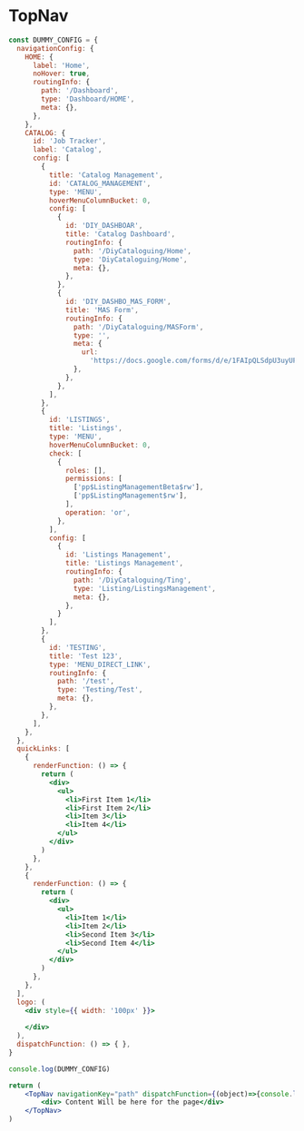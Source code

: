 
# TopNav

```jsx preview
const DUMMY_CONFIG = {
  navigationConfig: {
    HOME: {
      label: 'Home',
      noHover: true,
      routingInfo: {
        path: '/Dashboard',
        type: 'Dashboard/HOME',
        meta: {},
      },
    },
    CATALOG: {
      id: 'Job Tracker',
      label: 'Catalog',
      config: [
        {
          title: 'Catalog Management',
          id: 'CATALOG_MANAGEMENT',
          type: 'MENU',
          hoverMenuColumnBucket: 0,
          config: [
            {
              id: 'DIY_DASHBOAR',
              title: 'Catalog Dashboard',
              routingInfo: {
                path: '/DiyCataloguing/Home',
                type: 'DiyCataloguing/Home',
                meta: {},
              },
            },
            {
              id: 'DIY_DASHBO_MAS_FORM',
              title: 'MAS Form',
              routingInfo: {
                path: '/DiyCataloguing/MASForm',
                type: '',
                meta: {
                  url:
                    'https://docs.google.com/forms/d/e/1FAIpQLSdpU3uyUPkfaLZgrG_zgbMUVG7PBj9EilzK3Cg4vgq3eQhq-w/viewform',
                },
              },
            },
          ],
        },
        {
          id: 'LISTINGS',
          title: 'Listings',
          type: 'MENU',
          hoverMenuColumnBucket: 0,
          check: [
            {
              roles: [],
              permissions: [
                ['pp$ListingManagementBeta$rw'],
                ['pp$ListingManagement$rw'],
              ],
              operation: 'or',
            },
          ],
          config: [
            {
              id: 'Listings Management',
              title: 'Listings Management',
              routingInfo: {
                path: '/DiyCataloguing/Ting',
                type: 'Listing/ListingsManagement',
                meta: {},
              },
            }
          ],
        },
        {
          id: 'TESTING',
          title: 'Test 123',
          type: 'MENU_DIRECT_LINK',
          routingInfo: {
            path: '/test',
            type: 'Testing/Test',
            meta: {},
          },
        },
      ],
    },
  },
  quickLinks: [
    {
      renderFunction: () => {
        return (
          <div>
            <ul>
              <li>First Item 1</li>
              <li>First Item 2</li>
              <li>Item 3</li>
              <li>Item 4</li>
            </ul>
          </div>
        )
      },
    },
    {
      renderFunction: () => {
        return (
          <div>
            <ul>
              <li>Item 1</li>
              <li>Item 2</li>
              <li>Second Item 3</li>
              <li>Second Item 4</li>
            </ul>
          </div>
        )
      },
    },
  ],
  logo: (
    <div style={{ width: '100px' }}>
      
    </div>
  ),
  dispatchFunction: () => { },
}

console.log(DUMMY_CONFIG)

return (
    <TopNav navigationKey="path" dispatchFunction={(object)=>{console.log('DISPATCH FUNCTION HERE'); console.log(object)}} config={DUMMY_CONFIG}>
        <div> Content Will be here for the page</div>
    </TopNav>
)
```
